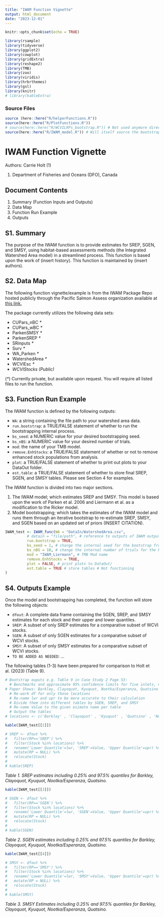 ```yaml
---
title: "IWAM Function Vignette"
output: html_document
date: "2023-12-01"
---
```


```r
knitr::opts_chunk$set(echo = TRUE)
```

```r
library(rsample)
library(tidyverse)
library(ggplot2)
library(cowplot)
library(gridExtra)
library(reshape2)
library(TMB)
library(zoo)
library(viridis)
library(hrbrthemes)
library(gsl)
library(knitr)
# library(kableExtra)
```

### Source Files

```r
source (here::here("R/helperFunctions.R"))
source(here::here("R/PlotFunctions.R"))
# source(here::here("R/WCVILRPs_bootstrap.R")) # Not used anymore directly
source(here::here("R/IWAM_model.R")) # Will itself source the bootstrap code through the function Get.LRP.bs()
```


# IWAM Function Vignette

Authors: Carrie Holt (1)

(1) Department of Fisheries and Oceans (DFO), Canada

## Document Contents

1.  Summary (Function Inputs and Outputs)
2.  Data Map
3.  Function Run Example
4.  Outputs

## S1. Summary

The purpose of the IWAM function is to provide estimates for SREP, SGEN, and SMSY, using habitat-based assessments methods (the Integrated Watershed Area model) in a streamlined process. This function is based upon the work of (insert history). This function is maintained by (insert authors).

## S2. Data Map

The following function vignette/example is from the IWAM Package Repo hosted publicly through the Pacific Salmon Assess organization available at [this link.](https://github.com/Pacific-salmon-assess/iwam-package)

The package currently utilizes the following data sets:

-   CUPars_nBC *\**
-   CUPars_wBC *\**
-   ParkenSMSY *\**
-   ParkenSREP *\**
-   SRinputs *\**
-   Surv *\**
-   WA_Parken *\**
-   WatershedArea *\**
-   WCVIEsc *\**
-   *WCVIStocks (Public)*

(*\**) Currently private, but available upon request. You will require all listed files to run the function.

## S3. Function Run Example

The IWAM function is defined by the following outputs:

-  ```WA```: a string  containing the file path to your watershed area data.
-  ```run.bootstrap```: a TRUE/FALSE statement of whether to run the bootstrapping internal process.
-  ```bs_seed```: a NUMERIC value for your desired bootstrapping seed.
-  ```bs_nBS```: a NUMERIC value for your desired number of trials.
-  ```mod```: the name of your TMB model.
-  ```remove.EnhStocks```: a TRUE/FALSE statement of whether or not to remove enhanced stock populations from analysis.
-  ```plot```: a TRUE/FALSE statement of whether to print out plots to your DataOut folder.
-  ```est.table```: a TRUE/FALSE statement of whether to store final SREP, SGEN, and SMSY tables. Please see Section 4 for examples.

The IWAM function is divided into two major sections. 

1. The IWAM model; which estimates SREP and SMSY. This model is based upon the work of Parken et al. 2006 and Liermann et al. as a modification to the Ricker model.
2. Model bootstrapping; which takes the estimates of the IWAM model and runs them through an iterative bootstrap to re-estimate SREP, SMSY, and SGEN based on an updated set of priors (INSERT CITATION).

``` r
IWAM_test <- IWAM_func(WA = "DataIn/WatershedArea.csv",
          # datain = "file/path", # reference to outputs of IWAM output - just in case they change (REDUNDANCY)
          run.bootstrap = TRUE, 
          bs_seed = 1, # change the internal seed for the bootstrap from outside
          bs_nBS = 10, # change the internal number of trials for the bootstrap from outside (Original run 20000)
          mod = "IWAM_Liermann", # TMB Mod name
          remove.EnhStocks = TRUE,
          plot = FALSE, # print plots to DataOut/
          est.table = TRUE # store tables # Not functioning
)
```

## S4. Outputs Example

Once the model and bootstrapping has completed, the function will store the following objects:

- ```dfout```: A complete data frame containing the SGEN, SREP, and SMSY estimates for each stock and their upper and lower quantiles.
- ```SREP```: A subset of only SREP estimates for a comparative subset of WCVI stocks.
- ```SGEN```: A subset of only SGEN estimates for a comparative subset of WCVI stocks.
- ```SMSY```: A subset of only SMSY estimates for a comparative subset of WCVI stocks.
- ```TO BE ADDED AS NEEDED```: ...

The following tables (1-3) have been prepared for comparison to Holt et al. (2023) (Table 9).

```r
# Bootstrap ouputs e.g. Table 9 in Case Study 2 Page 53:
  # Benchmarks and approximate 95% confidence limits for five inlets, not enhanced
# Paper Shows: Barkley, Clayoquot, Kyuquot, Nootka/Esperanza, Quatsino
  # Re-work df for only those locations
  # Re-name lwr and upr to be more accurate to their calculation
  # Divide them into different tables by SGEN, SREP, and SMSY
  # Re-name Value to the given esimate name per table
  # Output the tables
# locations <- c('Barkley' , 'Clayoquot' , 'Kyuquot' , 'Quatsino' , 'Nootka/Esperanza')
```

```r
kable(IWAM_test[[2]])

# SREP <- dfout %>%
#   filter(RP=='SREP') %>%
#   filter(Stock %in% locations) %>%
#   rename('Lower Quantile'=lwr, 'SREP'=Value, 'Upper Quantile'=upr) %>%
#   mutate(RP = NULL) %>%
#   relocate(Stock)
# 
# kable(SREP)
```

*Table 1. SREP estimates including 0.25% and 97.5% quantiles for Barkley, Clayoquot, Kyuquot, Nootka/Esperanza, Quatsino.*

```r
kable(IWAM_test[[3]])

# SGEN <- dfout %>%
#   filter(RP=='SGEN') %>%
#   filter(Stock %in% locations) %>%
#   rename('Lower Quantile'=lwr, 'SGEN'=Value, 'Upper Quantile'=upr) %>%
#   mutate(RP = NULL) %>%
#   relocate(Stock)
# 
# kable(SGEN)
```

*Table 2. SGEN estimates including 0.25% and 97.5% quantiles for Barkley, Clayoquot, Kyuquot, Nootka/Esperanza, Quatsino.*

```r
kable(IWAM_test[[4]])

# SMSY <- dfout %>%
#   filter(RP=='SMSY') %>%
#   filter(Stock %in% locations) %>%
#   rename('Lower Quantile'=lwr, 'SMSY'=Value, 'Upper Quantile'=upr) %>%
#   mutate(RP = NULL) %>%
#   relocate(Stock)
# 
# kable(SMSY)
```
*Table 3. SMSY Estimates including 0.25% and 97.5% quantiles for Barkley, Clayoquot, Kyuquot, Nootka/Esperanza, Quatsino.*
